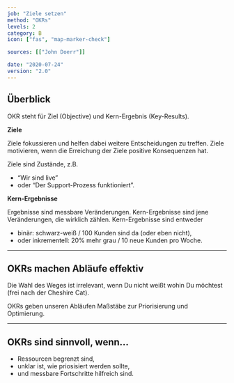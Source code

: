 ```yaml
---
job: "Ziele setzen"
method: "OKRs"
levels: 2
category: B
icon: ["fas", "map-marker-check"]

sources: [["John Doerr"]]

date: "2020-07-24"
version: "2.0"
---
```


## Überblick

OKR steht für Ziel (Objective) und Kern-Ergebnis (Key-Results).

**Ziele**

Ziele fokussieren und helfen dabei weitere Entscheidungen zu treffen.
Ziele motivieren, wenn die Erreichung der Ziele positive Konsequenzen hat.

Ziele sind Zustände, z.B.

- “Wir sind live”
- oder “Der Support-Prozess funktioniert”.

**Kern-Ergebnisse**

Ergebnisse sind messbare Veränderungen.
Kern-Ergebnisse sind jene Veränderungen, die wirklich zählen.
Kern-Ergebnisse sind entweder

- binär: schwarz-weiß / 100 Kunden sind da (oder eben nicht),
- oder inkrementell: 20% mehr grau / 10 neue Kunden pro Woche.

---

## OKRs machen Abläufe effektiv <Emoji symbol="💪" label="muscle"/>

Die Wahl des Weges ist irrelevant, wenn Du nicht weißt wohin Du möchtest
(frei nach der Cheshire Cat).

OKRs geben unseren Abläufen Maßstäbe zur Priorisierung und Optimierung.

---

## OKRs sind sinnvoll, wenn...

- Ressourcen begrenzt sind,
- unklar ist, wie priosisiert werden sollte,
- und messbare Fortschritte hilfreich sind.
